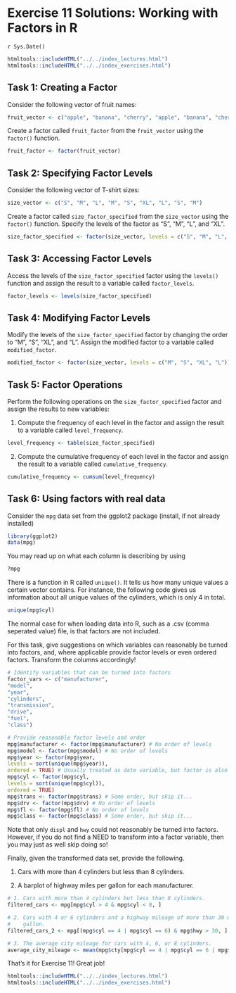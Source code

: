 # Exercise 11 Solutions: Working with Factors in R
`r Sys.Date()`

```r
htmltools::includeHTML("../../index_lectures.html")
htmltools::includeHTML("../../index_exercises.html")
```



## Task 1: Creating a Factor

Consider the following vector of fruit names:


```r
fruit_vector <- c("apple", "banana", "cherry", "apple", "banana", "cherry")
```


Create a factor called `fruit_factor` from the `fruit_vector` using the
`factor()` function.


```r
fruit_factor <- factor(fruit_vector)
```

## Task 2: Specifying Factor Levels


Consider the following vector of T-shirt sizes:


```r
size_vector <- c("S", "M", "L", "M", "S", "XL", "L", "S", "M")
```


Create a factor called `size_factor_specified` from the `size_vector` using
the `factor()` function. Specify the levels of the factor as "S", "M", "L",
and "XL".


```r
size_factor_specified <- factor(size_vector, levels = c("S", "M", "L", "XL"))
```

## Task 3: Accessing Factor Levels


Access the levels of the `size_factor_specified` factor using the `levels()`
function and assign the result to a variable called `factor_levels`.


```r
factor_levels <- levels(size_factor_specified)
```

## Task 4: Modifying Factor Levels


Modify the levels of the `size_factor_specified` factor by changing the order
to "M", "S", "XL", and "L". Assign the modified factor to a variable called
`modified_factor`.


```r
modified_factor <- factor(size_vector, levels = c("M", "S", "XL", "L"))
```

## Task 5: Factor Operations


Perform the following operations on the `size_factor_specified` factor and
assign the results to new variables:

1. Compute the frequency of each level in the factor and assign the result to
   a variable called `level_frequency`.


```r
level_frequency <- table(size_factor_specified)
```

2. Compute the cumulative frequency of each level in the factor and assign
   the result to a variable called `cumulative_frequency`.


```r
cumulative_frequency <- cumsum(level_frequency)
```

## Task 6: Using factors with real data

Consider the `mpg` data set from the ggplot2 package (install, if not already
installed)

```r
library(ggplot2)
data(mpg)
```

You may read up on what each column is describing by using

```r
?mpg
```

There is a function in R called `unique()`. It tells us how many unique
values a certain vector contains. For instance, the following code gives us
information about all unique values of the cylinders, which is only 4 in
total.

```r
unique(mpg$cyl)
```

The normal case for when loading data into R, such as a .csv (comma seperated
value) file, is that factors are not included.

For this task, give suggestions on which variables can reasonably be turned
into factors, and, where applicable provide factor levels or even ordered
factors. Transform the columns accordingly!

```r
# Identify variables that can be turned into factors
factor_vars <- c("manufacturer", 
"model", 
"year", 
"cylinders", 
"transmission",
"drive", 
"fuel", 
"class")

# Provide reasonable factor levels and order
mpg$manufacturer <- factor(mpg$manufacturer) # No order of levels
mpg$model <- factor(mpg$model) # No order of levels
mpg$year <- factor(mpg$year, 
levels = sort(unique(mpg$year)), 
ordered = TRUE) # Usually treated as date variable, but factor is also possible
mpg$cyl <- factor(mpg$cyl, 
levels = sort(unique(mpg$cyl)), 
ordered = TRUE)
mpg$trans <- factor(mpg$trans) # Some order, but skip it...
mpg$drv <- factor(mpg$drv) # No order of levels
mpg$fl <- factor(mpg$fl) # No order of levels
mpg$class <- factor(mpg$class) # Some order, but skip it...
```

Note that only `displ` and `hwy` could not reasonably be turned into factors.
However, if you do not find a NEED to transform into a factor variable, then
you may just as well skip doing so!

Finally, given the transformed data set, provide the following.

1. Cars with more than 4 cylinders but less than 8 cylinders.

2. A barplot of highway miles per gallon for each manufacturer.

```r
# 1. Cars with more than 4 cylinders but less than 8 cylinders.
filtered_cars <- mpg[mpg$cyl > 4 & mpg$cyl < 8, ]

# 2. Cars with 4 or 6 cylinders and a highway mileage of more than 30 miles per
#    gallon.
filtered_cars_2 <- mpg[(mpg$cyl == 4 | mpg$cyl == 6) & mpg$hwy > 30, ]

# 3. The average city mileage for cars with 4, 6, or 8 cylinders.
average_city_mileage <- mean(mpg$cty[mpg$cyl == 4 | mpg$cyl == 6 | mpg$cyl == 8])
```


That's it for Exercise 11! Great job!


```r
htmltools::includeHTML("../../index_lectures.html")
htmltools::includeHTML("../../index_exercises.html")
```

